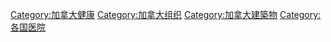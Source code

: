 [[Category:加拿大健康|Category:加拿大健康]]
[[Category:加拿大组织‎|Category:加拿大组织‎]]
[[Category:加拿大建築物|Category:加拿大建築物]]
[[Category:各国医院|Category:各国医院]]